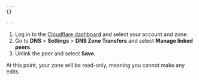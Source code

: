 ```yaml
---
{}

---
```


1. Log in to the [Cloudflare dashboard](https://dash.cloudflare.com/login) and select your account and zone.
2. Go to **DNS** > **Settings** > **DNS Zone Transfers** and select **Manage linked peers**.
3. Unlink the peer and select **Save**.

At this point, your zone will be read-only, meaning you cannot make any edits.
